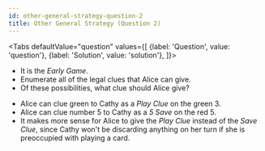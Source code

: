 ```yaml
---
id: other-general-strategy-question-2
title: Other General Strategy (Question 2)
---
```



<BeginnersGuideProgress id="other-general-strategy-question-2" />

<!-- lint disable no-undefined-references -->

<Tabs
  defaultValue="question"
  values={[
    {label: 'Question', value: 'question'},
    {label: 'Solution', value: 'solution'},
  ]}>
<TabItem value="question">

- It is the _Early Game_.
- Enumerate all of the legal clues that Alice can give.
- Of these possibilities, what clue should Alice give?

</TabItem>
<TabItem value="solution">

- Alice can clue green to Cathy as a _Play Clue_ on the green 3.
- Alice can clue number 5 to Cathy as a _5 Save_ on the red 5.
- It makes more sense for Alice to give the _Play Clue_ instead of the _Save Clue_, since Cathy won't be discarding anything on her turn if she is preoccupied with playing a card.

</TabItem>
</Tabs>

<OtherGeneralStrategyQuestion2 />
